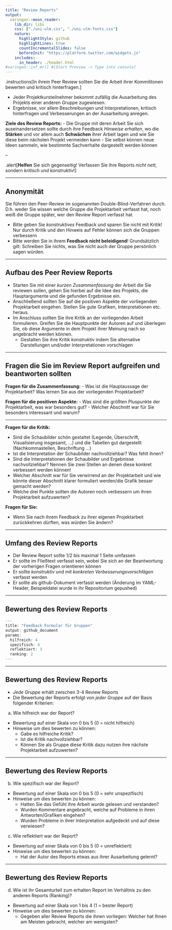 ```yaml
---
title: "Review Reports"
output:
  xaringan::moon_reader:
    lib_dir: libs
    css: ["./uni-ulm.css", "./uni-ulm-fonts.css"]
    nature:
      highlightStyle: github
      highlightLines: true
      countIncrementalSlides: false
      beforeInit: "https://platform.twitter.com/widgets.js"
    includes:
      in_header: ./header.html 
#xaringan::inf_mr() #[Start Preview -> Type into console]
---
```


.instructions[In ihrem Peer Review sollten Sie die Arbeit ihrer Kommilitonen bewerten und kritisch hinterfragen.]

- Jeder Projektkursteilnehmer bekommt zufällig die Ausarbeitung des Projekts einer anderen Gruppe zugewiesen.
- Ergebnisse, vor allem Beschreibungen und Interpretationen, kritisch hinterfragen und Verbesserungen an der Ausarbeitung anregen.

**Ziele des Review Reports:**
- Die Gruppe mit deren Arbeit Sie sich auseinandersetzen sollte durch ihre Feedback _Hinweise erhalten_, wo die **Stärken** und vor allem auch **Schwächen** ihrer Arbeit lagen und wie Sie diese beim nächsten Projekt vermeiden kann
- Sie selbst können neue Ideen sammeln, wie bestimmte Sachverhalte dargestellt werden können 

--

.alert[**Helfen** Sie sich gegenseitig! Verfassen Sie ihre Reports _nicht nett_, sondern _kritisch und konstruktiv_!]

---

## Anonymität

Sie führen den Peer-Review im sogenannten Double-Blind-Verfahren durch. D.h. weder Sie wissen welche Gruppe die Projektarbeit verfasst hat, noch weiß die Gruppe später, wer den Review Report verfasst hat.

- Bitte geben Sie _konstruktives_ Feedback und sparen Sie nicht mit Kritik! Nur durch Kritik und den Hinweis auf Fehler können sich die Gruppen verbessern
- Bitte werden Sie in ihrem **Feedback nicht beleidigend**! Grundsätzlich gilt: Schreiben Sie nichts, was Sie nicht auch der Gruppe persönlich sagen würden.

---

## Aufbau des Peer Review Reports

- Starten Sie mit einer _kurzen Zusammenfassung_ der Arbeit die Sie reviewen sollen, gehen Sie hierbei auf die Idee des Projekts, die Hauptargumente und die gefunden Ergebnisse ein.
- Anschließend sollten Sie auf die positiven Aspekte der vorliegenden Projektarbeit eingehen. Stellen Sie gute Grafiken, Interpretationen etc. heraus. 
- Im Anschluss sollten Sie ihre Kritik an der vorliegenden Arbeit formulieren. Greifen Sie die Hauptpunkte der Autoren auf und überlegen Sie, ob diese Argumente in dem Projekt ihrer Meinung nach so angebracht werden können. 
    - Gestalten Sie ihre Kritik _konstruktiv_ indem Sie alternative Darstellungen und/oder Interpretationen vorschlagen

---

## Fragen die Sie im Review Report aufgreifen und beantworten sollten

**Fragen für die Zusammenfassung:**
- Was ist die Hauptaussage der Projektarbeit? Was lernen Sie aus der vorliegenden Projektarbeit? 

**Fragen für die positiven Aspekte:**
- Was sind die größten Pluspunkte der Projektarbeit, was war besonders gut?
- Welcher Abschnitt war für Sie besonders interessant und warum?

---

**Fragen für die Kritik:**

- Sind die Schaubilder schön gestaltet (Legende, Überschrift, Visualisierung insgesamt, ...) und die Tabellen gut dargestellt (Nachkommastellen, Beschriftung ...)
- Ist die Interpretation der Schaubilder nachvollziehbar? Was fehlt ihnen?
- Sind die Interpretationen der Schaubilder und Ergebnisse nachvollziehbar? Nennen Sie zwei Stellen an denen diese konkret verbessert werden können!
- Welcher Abschnitt war für Sie verwirrend an der Projektarbeit und wie könnte dieser Abschnitt klarer formuliert werden/die Grafik besser gemacht werden?
- Welche drei Punkte sollten die Autoren noch verbessern um ihren Projektarbeit aufzuwerten?

**Fragen für Sie:**

- Wenn Sie nach ihrem Feedback zu ihrer eigenen Projektarbeit zurückkehren dürften, was würden Sie ändern?

---

## Umfang des Review Reports

- Der Review Report sollte 1/2 bis maximal 1 Seite umfassen
- Er sollte im Fließtext verfasst sein, wobei Sie sich an der Beantwortung der vorherigen Fragen orientieren können
- Er sollte _konstruktiv_ und _mit konkreten Verbesserungsvorschlägen_ verfasst werden
- Er sollte als github-Dokument verfasst werden (Änderung im YAML-Header, Beispieldatei wurde in ihr Repositorium gepushed)

---

## Bewertung des Review Reports

```r
---
title: "Feedback Formular für Gruppen"
output: github_document
params:
  hilfreich: 4
  spezifisch: 4
  reflektiert: 3
  ranking: 2
---
```

---

## Bewertung des Review Reports

- _Jede Gruppe_ erhält zwischen 3-4 Review Reports
- Die Bewertung der Reports erfolgt von _jeder Gruppe_ auf der Basis folgender Kriterien:

a) Wie hilfreich war der Report?
  - Bewertung auf einer Skala von 0 bis 5 (0 = nicht hilfreich)
  - Hinweise um dies bewerten zu können:
    - Gabe es hilfreiche Kritik?
    - Ist die Kritik nachvollziehbar?
    - Können Sie als Gruppe diese Kritik dazu nutzen ihre nächste Projektarbeit aufzuwerten?

---

## Bewertung des Review Reports

b) Wie spezifisch war der Report?
  - Bewertung auf einer Skala von 0 bis 5 (0 = sehr unspezifisch)
  - Hinweise um dies bewerten zu können:
    - Hatten Sie das Gefühl ihre Arbeit wurde gelesen und verstanden?
    - Wurden Kommentare angebracht, welche auf Probleme in ihren Antworten/Grafiken eingehen?
    - Wurden Probleme in ihrer Interpretation aufgedeckt und auf diese verwiesen?
 

c) Wie reflektiert war der Report?
  - Bewertung auf einer Skala von 0 bis 5 (0 = unreflektiert)
  - Hinweise um dies bewerten zu können:
    - Hat der Autor des Reports etwas aus ihrer Ausarbeitung gelernt?

---

## Bewertung des Review Reports

d) Wie ist ihr Gesamturteil zum erhalten Report im Verhältnis zu den anderen Reports (Ranking)?
  - Bewertung auf einer Skala von 1 bis 4 (1 = bester Report)
  - Hinweise um dies bewerten zu können:
    - Gegeben aller Review Reports die ihnen vorliegen: Welcher hat Ihnen am Meisten gebracht, welcher am wenigsten?










